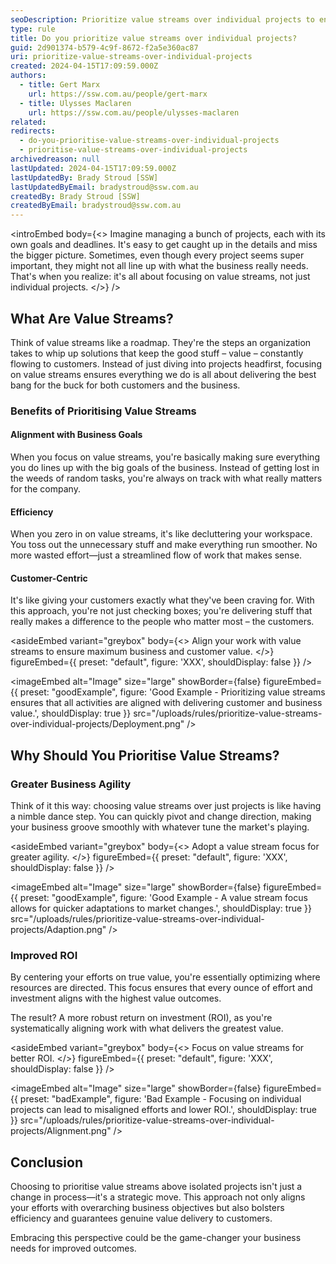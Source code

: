 ```yaml
---
seoDescription: Prioritize value streams over individual projects to ensure maximum business and customer value by aligning work with overarching goals, improving efficiency, and delivering genuine value to customers.
type: rule
title: Do you prioritize value streams over individual projects?
guid: 2d901374-b579-4c9f-8672-f2a5e360ac87
uri: prioritize-value-streams-over-individual-projects
created: 2024-04-15T17:09:59.000Z
authors:
  - title: Gert Marx
    url: https://ssw.com.au/people/gert-marx
  - title: Ulysses Maclaren
    url: https://ssw.com.au/people/ulysses-maclaren
related:
redirects:
  - do-you-prioritise-value-streams-over-individual-projects
  - prioritise-value-streams-over-individual-projects
archivedreason: null
lastUpdated: 2024-04-15T17:09:59.000Z
lastUpdatedBy: Brady Stroud [SSW]
lastUpdatedByEmail: bradystroud@ssw.com.au
createdBy: Brady Stroud [SSW]
createdByEmail: bradystroud@ssw.com.au
---
```


<introEmbed
  body={<>
Imagine managing a bunch of projects, each with its own goals and deadlines. It's easy to get caught up in the details and miss the bigger picture. Sometimes, even though every project seems super important, they might not all line up with what the business really needs. That's when you realize: it's all about focusing on value streams, not just individual projects.
  </>}
/>
## What Are Value Streams?

Think of value streams like a roadmap. They're the steps an organization takes to whip up solutions that keep the good stuff – value – constantly flowing to customers. Instead of just diving into projects headfirst, focusing on value streams ensures everything we do is all about delivering the best bang for the buck for both customers and the business.

### Benefits of Prioritising Value Streams

#### Alignment with Business Goals

When you focus on value streams, you're basically making sure everything you do lines up with the big goals of the business. Instead of getting lost in the weeds of random tasks, you're always on track with what really matters for the company.

#### Efficiency

When you zero in on value streams, it's like decluttering your workspace. You toss out the unnecessary stuff and make everything run smoother. No more wasted effort—just a streamlined flow of work that makes sense.

#### Customer-Centric

It's like giving your customers exactly what they've been craving for. With this approach, you're not just checking boxes; you're delivering stuff that really makes a difference to the people who matter most – the customers.

<asideEmbed
  variant="greybox"
  body={<>
    Align your work with value streams to ensure maximum business and customer value.
  </>}
  figureEmbed={{
    preset: "default",
    figure: 'XXX',
    shouldDisplay: false
  }}
/>

<imageEmbed
  alt="Image"
  size="large"
  showBorder={false}
  figureEmbed={{
    preset: "goodExample",
    figure: 'Good Example - Prioritizing value streams ensures that all activities are aligned with delivering customer and business value.',
    shouldDisplay: true
  }}
  src="/uploads/rules/prioritize-value-streams-over-individual-projects/Deployment.png"
/>

## Why Should You Prioritise Value Streams?

### Greater Business Agility

Think of it this way: choosing value streams over just projects is like having a nimble dance step. You can quickly pivot and change direction, making your business groove smoothly with whatever tune the market's playing.

<asideEmbed
  variant="greybox"
  body={<>
    Adopt a value stream focus for greater agility.
  </>}
  figureEmbed={{
    preset: "default",
    figure: 'XXX',
    shouldDisplay: false
  }}
/>

<imageEmbed
  alt="Image"
  size="large"
  showBorder={false}
  figureEmbed={{
    preset: "goodExample",
    figure: 'Good Example - A value stream focus allows for quicker adaptations to market changes.',
    shouldDisplay: true
  }}
  src="/uploads/rules/prioritize-value-streams-over-individual-projects/Adaption.png"
/>

### Improved ROI

By centering your efforts on true value, you're essentially optimizing where resources are directed. This focus ensures that every ounce of effort and investment aligns with the highest value outcomes.

The result? A more robust return on investment (ROI), as you're systematically aligning work with what delivers the greatest value.

<asideEmbed
  variant="greybox"
  body={<>
    Focus on value streams for better ROI.
  </>}
  figureEmbed={{
    preset: "default",
    figure: 'XXX',
    shouldDisplay: false
  }}
/>

<imageEmbed
  alt="Image"
  size="large"
  showBorder={false}
  figureEmbed={{
    preset: "badExample",
    figure: 'Bad Example - Focusing on individual projects can lead to misaligned efforts and lower ROI.',
    shouldDisplay: true
  }}
  src="/uploads/rules/prioritize-value-streams-over-individual-projects/Alignment.png"
/>

## Conclusion

Choosing to prioritise value streams above isolated projects isn't just a change in process—it's a strategic move. This approach not only aligns your efforts with overarching business objectives but also bolsters efficiency and guarantees genuine value delivery to customers.

Embracing this perspective could be the game-changer your business needs for improved outcomes.
